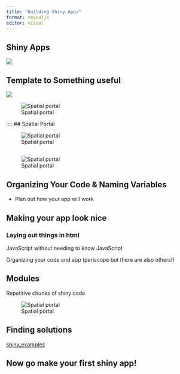 ```yaml
---
title: "Building Shiny Apps"
format: revealjs
editor: visual
---
```


## Shiny Apps

![](images/oldfaithful.png)

## Template to Something useful

![](images/oldfaithful.png)

![Spatial portal](images/spatialPortal_layout.png)


::::
## Spatial Portal

![Spatial portal](images/spatialPortal_layout.png){fig-alt="A shiny application with a blue title, icons on either side of an About This Application Secton and a main area prompting a user to create a spatial plot" fig-align="center"}

##
![Spatial portal](images/spatialPortal_samples.png)

## Organizing Your Code & Naming Variables

* Plan out how your app will work

## Making your app look nice

### Laying out things in html

JavaScript without needing to know JavaScript

Organizing your code and app (periscope but there are also others!)

## Modules

Repetitive chunks of shiny code

![Spatial portal](images/spatialPortal_samples.png)

## Finding solutions

[shiny_examples](https://github.com/rstudio/shiny-examples)

## Now go make your first shiny app!
